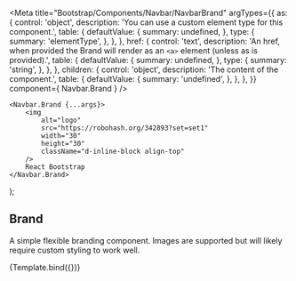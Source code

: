 

<Meta
    title="Bootstrap/Components/Navbar/NavbarBrand"
    argTypes={{
      as: {
        control: 'object',
        description: 'You can use a custom element type for this component.',
        table: {
          defaultValue: {
            summary: undefined,
          },
          type: {
            summary: 'elementType',
          },
        },
      },
      href: {
        control: 'text',
        description:
          'An href, when provided the Brand will render as an `<a>` element (unless as is provided).',
        table: {
          defaultValue: {
            summary: undefined,
          },
          type: {
            summary: 'string',
          },
        },
      },
      children: {
        control: 'object',
        description: 'The content of the component.',
        table: {
          defaultValue: {
            summary: 'undefined',
          },
        },
      },
    }}
    component={ Navbar.Brand }
/>

    <Navbar.Brand {...args}>
        <img
            alt="logo"
            src="https://robohash.org/342893?set=set1"
            width="30"
            height="30"
            className="d-inline-block align-top"
        />
        React Bootstrap
    </Navbar.Brand>
);

## Brand

A simple flexible branding component. Images are supported but will likely require custom styling to work well.

<Canvas>
    <Story
        name="Demo"
        args={{
            href: "#home"
        }}>
        {Template.bind({})}
    </Story>
</Canvas>

<ArgsTable story="Demo" />
